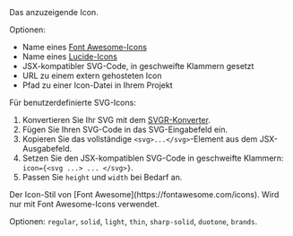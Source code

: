 <ResponseField name="icon" type="string" required>
  Das anzuzeigende Icon.
  
  Optionen:
  - Name eines [Font Awesome-Icons](https://fontawesome.com/icons)
  - Name eines [Lucide-Icons](https://lucide.dev/icons)
  - JSX-kompatibler SVG-Code, in geschweifte Klammern gesetzt
  - URL zu einem extern gehosteten Icon
  - Pfad zu einer Icon-Datei in Ihrem Projekt
  
  Für benutzerdefinierte SVG-Icons:
  1. Konvertieren Sie Ihr SVG mit dem [SVGR-Konverter](https://react-svgr.com/playground/).
  1. Fügen Sie Ihren SVG-Code in das SVG-Eingabefeld ein.
  2. Kopieren Sie das vollständige `<svg>...</svg>`-Element aus dem JSX-Ausgabefeld.
  3. Setzen Sie den JSX-kompatiblen SVG-Code in geschweifte Klammern: `icon={<svg ...> ... </svg>}`.
  4. Passen Sie `height` und `width` bei Bedarf an.
</ResponseField>

<ResponseField name="iconType" type="string">
  Der Icon-Stil von [Font Awesome](https://fontawesome.com/icons). Wird nur mit Font Awesome-Icons verwendet. 
  
  Optionen: `regular`, `solid`, `light`, `thin`, `sharp-solid`, `duotone`, `brands`.
</ResponseField>